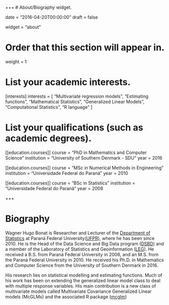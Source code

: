 +++
# About/Biography widget.

date = "2016-04-20T00:00:00"
draft = false

widget = "about"

# Order that this section will appear in.
weight = 1

# List your academic interests.
[interests]
  interests = [
    "Multivariate regression models",
    "Estimating functions",
    "Mathematical Statistics",
    "Generalized Linear Models",
    "Computational Statistics",
    "R language"
  ]

# List your qualifications (such as academic degrees).
[[education.courses]]
  course = "PhD in Mathematics and Computer Science"
  institution = "University of Southern Denmark - SDU"
  year = 2016

[[education.courses]]
  course = "MSc in Numerical Methods in Engineering"
  institution = "Universidade Federal do Paraná"
  year = 2010

[[education.courses]]
  course = "BSc in Statistics"
  institution = "Universidade Federal do Paraná"
  year = 2008

+++

# Biography

Wagner Hugo Bonat is Researcher and Lecturer of the [Department of Statistics][1]
at Paraná Federal University([UFPR][2]), where he has been since 2010.
He is the Head of the Data Science and Big Data program ([DSBD][]) and 
a member of the Laboratory of Statistics and Geoinformation ([LEG][]).
He received a B.S. from Paraná Federal University in 2008, and an 
M.S. from the Paraná Federal University in 2010. He received his 
Ph.D. in Mathematics and Computer Science from the University of 
Southern Denmark in 2016.

His research lies on statistical modelling and estimating functions.
Much of his work has been on extending the generalized linear model
class to deal with multiple response variables. His main contribution
is a new class of multivariate models called Multivariate Covariance
Generalized Linear models (McGLMs) and the associated R package ([mcglm][])

[1]: http://www.est.ufpr.br/
[2]: http://www.ufpr.br/
[LEG]: http://www.leg.ufpr.br/
[DSBD]: http://dsbd.leg.ufpr.br/
[mcglm]: https://cran.r-project.org/web/packages/mcglm/index.html/
